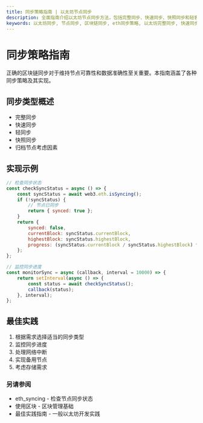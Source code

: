 ```yaml
---
title: 同步策略指南 | 以太坊节点同步
description: 全面指南介绍以太坊节点同步方法，包括完整同步、快速同步、快照同步和轻客户端，并提供实现示例和性能考虑。
keywords: 以太坊同步, 节点同步, 区块链同步, eth同步策略, 以太坊完整同步, 快速同步, 快照同步, 轻客户端, 归档节点, 以太坊节点设置, 节点维护
---
```


# 同步策略指南

正确的区块链同步对于维持节点可靠性和数据准确性至关重要。本指南涵盖了各种同步策略及其实现。

## 同步类型概述

- 完整同步
- 快速同步
- 轻同步
- 快照同步
- 归档节点考虑因素

## 实现示例

```javascript
// 检查同步状态
const checkSyncStatus = async () => {
	const syncStatus = await web3.eth.isSyncing();
	if (!syncStatus) {
		// 节点已同步
		return { synced: true };
	}
	return {
		synced: false,
		currentBlock: syncStatus.currentBlock,
		highestBlock: syncStatus.highestBlock,
		progress: (syncStatus.currentBlock / syncStatus.highestBlock) * 100,
	};
};

// 监控同步进度
const monitorSync = async (callback, interval = 10000) => {
	return setInterval(async () => {
		const status = await checkSyncStatus();
		callback(status);
	}, interval);
};
```

## 最佳实践

1. 根据需求选择适当的同步类型
2. 监控同步进度
3. 处理网络中断
4. 实现备用节点
5. 考虑存储需求

### 另请参阅

- <Link to="/docs/ethereum/core-methods/eth_syncing" title="检查节点同步状态的API方法">eth_syncing</Link> - 检查节点同步状态
- <Link to="/docs/ethereum/guides/working-with-blocks" title="学习处理以太坊区块的基本技术">使用区块</Link> - 区块管理基础
- <Link to="/docs/ethereum/guides/best-practices" title="以太坊开发的一般最佳实践">最佳实践指南</Link> - 一般以太坊开发实践
